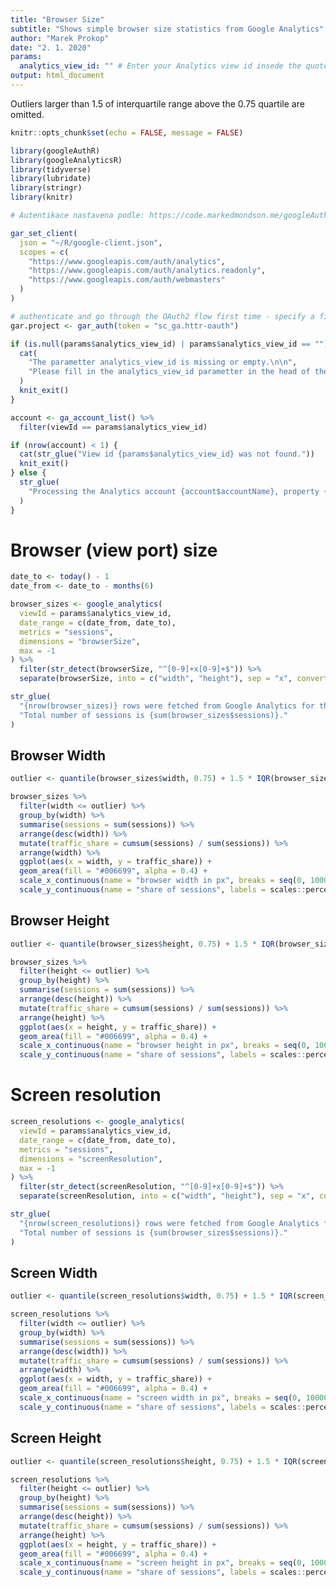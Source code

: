 ```yaml
---
title: "Browser Size"
subtitle: "Shows simple browser size statistics from Google Analytics"
author: "Marek Prokop"
date: "2. 1. 2020"
params:
  analytics_view_id: "" # Enter your Analytics view id insede the quotes.
output: html_document
---
```


Outliers larger than 1.5 of interquartile range above the 0.75 quartile are omitted.

```r
knitr::opts_chunk$set(echo = FALSE, message = FALSE)
```

```r
library(googleAuthR)
library(googleAnalyticsR)
library(tidyverse)
library(lubridate)
library(stringr)
library(knitr)
```

```r
# Autentikace nastavena podle: https://code.markedmondson.me/googleAuthR/articles/google-authentication-types.html#setting-the-client-via-google-cloud-client-json

gar_set_client(
  json = "~/R/google-client.json", 
  scopes = c(
    "https://www.googleapis.com/auth/analytics",
    "https://www.googleapis.com/auth/analytics.readonly",
    "https://www.googleapis.com/auth/webmasters"
  )
)

# authenticate and go through the OAuth2 flow first time - specify a filename to save to by passing it in
gar.project <- gar_auth(token = "sc_ga.httr-oauth")
```

```r
if (is.null(params$analytics_view_id) | params$analytics_view_id == "") {
  cat(
    "The parametter analytics_view_id is missing or empty.\n\n", 
    "Please fill in the analytics_view_id parametter in the head of the Rmd document. You can find your view id in Google Analytics View Settings."
  )
  knit_exit()
}
```

```r
account <- ga_account_list() %>% 
  filter(viewId == params$analytics_view_id)

if (nrow(account) < 1) {
  cat(str_glue("View id {params$analytics_view_id} was not found."))
  knit_exit()
} else {
  str_glue(
    "Processing the Analytics account {account$accountName}, property {account$webPropertyName}, view {account$viewName}."
  )
}
```

# Browser (view port) size

```r
date_to <- today() - 1
date_from <- date_to - months(6)

browser_sizes <- google_analytics(
  viewId = params$analytics_view_id,
  date_range = c(date_from, date_to),
  metrics = "sessions",
  dimensions = "browserSize",
  max = -1
) %>% 
  filter(str_detect(browserSize, "^[0-9]+x[0-9]+$")) %>% 
  separate(browserSize, into = c("width", "height"), sep = "x", convert = TRUE)

str_glue(
  "{nrow(browser_sizes)} rows were fetched from Google Analytics for the period from {date_from} to {date_to}.\n",
  "Total number of sessions is {sum(browser_sizes$sessions)}."
)
```

## Browser Width

```r
outlier <- quantile(browser_sizes$width, 0.75) + 1.5 * IQR(browser_sizes$width)

browser_sizes %>% 
  filter(width <= outlier) %>% 
  group_by(width) %>% 
  summarise(sessions = sum(sessions)) %>% 
  arrange(desc(width)) %>% 
  mutate(traffic_share = cumsum(sessions) / sum(sessions)) %>% 
  arrange(width) %>% 
  ggplot(aes(x = width, y = traffic_share)) +
  geom_area(fill = "#006699", alpha = 0.4) +
  scale_x_continuous(name = "browser width in px", breaks = seq(0, 10000, by = 200)) +
  scale_y_continuous(name = "share of sessions", labels = scales::percent)
```


## Browser Height

```r
outlier <- quantile(browser_sizes$height, 0.75) + 1.5 * IQR(browser_sizes$height)

browser_sizes %>% 
  filter(height <= outlier) %>% 
  group_by(height) %>% 
  summarise(sessions = sum(sessions)) %>% 
  arrange(desc(height)) %>% 
  mutate(traffic_share = cumsum(sessions) / sum(sessions)) %>% 
  arrange(height) %>% 
  ggplot(aes(x = height, y = traffic_share)) +
  geom_area(fill = "#006699", alpha = 0.4) +
  scale_x_continuous(name = "browser height in px", breaks = seq(0, 10000, by = 200)) +
  scale_y_continuous(name = "share of sessions", labels = scales::percent)
```

# Screen resolution

```r
screen_resolutions <- google_analytics(
  viewId = params$analytics_view_id,
  date_range = c(date_from, date_to),
  metrics = "sessions",
  dimensions = "screenResolution",
  max = -1
) %>% 
  filter(str_detect(screenResolution, "^[0-9]+x[0-9]+$")) %>% 
  separate(screenResolution, into = c("width", "height"), sep = "x", convert = TRUE)

str_glue(
  "{nrow(screen_resolutions)} rows were fetched from Google Analytics for the period from {date_from} to {date_to}.\n",
  "Total number of sessions is {sum(browser_sizes$sessions)}."
)
```

## Screen Width

```r
outlier <- quantile(screen_resolutions$width, 0.75) + 1.5 * IQR(screen_resolutions$width)

screen_resolutions %>% 
  filter(width <= outlier) %>% 
  group_by(width) %>% 
  summarise(sessions = sum(sessions)) %>% 
  arrange(desc(width)) %>% 
  mutate(traffic_share = cumsum(sessions) / sum(sessions)) %>% 
  arrange(width) %>% 
  ggplot(aes(x = width, y = traffic_share)) +
  geom_area(fill = "#006699", alpha = 0.4) +
  scale_x_continuous(name = "screen width in px", breaks = seq(0, 10000, by = 200)) +
  scale_y_continuous(name = "share of sessions", labels = scales::percent)
```


## Screen Height

```r
outlier <- quantile(screen_resolutions$height, 0.75) + 1.5 * IQR(screen_resolutions$height)

screen_resolutions %>% 
  filter(height <= outlier) %>% 
  group_by(height) %>% 
  summarise(sessions = sum(sessions)) %>% 
  arrange(desc(height)) %>% 
  mutate(traffic_share = cumsum(sessions) / sum(sessions)) %>% 
  arrange(height) %>% 
  ggplot(aes(x = height, y = traffic_share)) +
  geom_area(fill = "#006699", alpha = 0.4) +
  scale_x_continuous(name = "screen height in px", breaks = seq(0, 10000, by = 200)) +
  scale_y_continuous(name = "share of sessions", labels = scales::percent)
```
